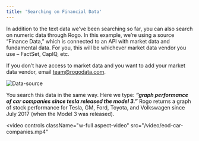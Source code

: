 ```yaml
---
title: 'Searching on Financial Data'
---
```


In addition to the text data we’ve been searching so far, you can also search on numeric data through Rogo. In this example, we’re using a source “Finance Data,” which is connected to an API with market data and fundamental data. For you, this will be whichever market data vendor you use – FactSet, CapIQ, etc.

If you don’t have access to market data and you want to add your market data vendor, email [team@rogodata.com](https://www.notion.so/531a3f3e571b4ba8b9ae56fd86014e46?pvs=21).

<img
  className="block dark:hidden"
  src="/images/switching-to-finance-data.png"
  alt="Data-source"
/>

You search this data in the same way. Here we type: ***”graph performance of car companies since tesla released the model 3.”*** Rogo returns a graph of stock performance for Tesla, GM, Ford, Toyota, and Volkswagen since July 2017 (when the Model 3 was released).

<video
  controls
  className="w-full aspect-video"
  src="/video/eod-car-companies.mp4"
></video>

